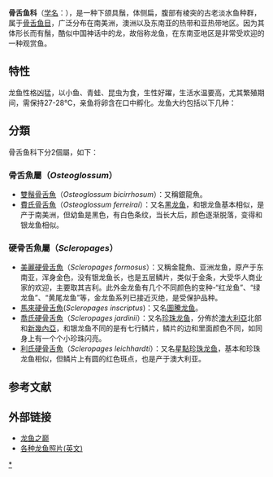 {{主条目消歧义|想知道'''[[巨骨舌魚|巨骨舌魚]]'''和'''[[非洲龍魚|非洲龍魚]]'''的主題。請详见'''[[巴西骨舌魚科|巴西骨舌魚科]]'''。 }}
{{Automatic Taxobox
| fossil_range = {{Fossil range|99.6|0}}
| image = 銀龍001.JPG
| image_caption = [[雙鬚骨舌魚|雙鬚骨舌魚]]''Osteoglossum bicirrhosum''
| taxon=Osteoglossidae
| authority=[[Bonaparte|Bonaparte]], 1846
| type_genus =[[骨舌魚屬|骨舌魚屬]]<br>''Osteoglossum''
| type_genus_authority =[[Cuvier|Cuvier]], 1829
| subdivision_ranks = [[屬|屬]]{{r|deepfin|FishBase}}
| subdivision =
* †''[[Anaedopogon|Anaedopogon]]'' 
* †''[[Foreyichthys|Foreyichthys]]''
* †[[聶爾庫魚屬|聶爾庫魚屬]] ''Nieerkunia'' 
* †''[[Osteoglossidarum|Osteoglossidarum]]''
* †[[犁齒魚屬|犁齒魚屬]] ''Phareodus'' 
* †''[[Ridewoodichthys|Ridewoodichthys]]'' 
* †''[[Taverneichthys|Taverneichthys]]''
* †[[手取魚屬|手取魚屬]] ''Tetoriichthys'' 
*[[骨舌魚科|骨舌魚亞科]] ''Osteoglossinae''
**[[骨舌魚屬|骨舌魚屬]] ''Osteoglossum''
**[[硬骨舌魚屬|硬骨舌魚屬]] ''Scleropages''
}}
'''骨舌鱼科'''（[[学名|学名]]：{{lang|la|Osteoglossidae}}），是一种下颌具鬚，体侧扁，腹部有棱突的古老淡水鱼种群，属于[[骨舌鱼目|骨舌鱼目]]，广泛分布在南美洲，澳洲以及东南亚的热带和亚热带地区。因为其体形长而有鬚，酷似中国神话中的龙，故俗称龙鱼，在东南亚地区是非常受欢迎的一种观赏鱼。

==特性==
龙鱼性格凶猛，以小鱼、青蛙、昆虫为食，生性好躍，生活水温要高，尤其繁殖期间，需保持27-28℃，亲鱼将卵含在口中孵化。龙鱼大约包括以下几种：

==分類==
骨舌鱼科下分2個屬{{r|deepfin|FishBase}}，如下：

===骨舌魚屬（''Osteoglossum''）===
*[[雙鬚骨舌魚|雙鬚骨舌魚]]（''Osteoglossum bicirrhosum''）：又稱銀龍魚。
*[[費氏骨舌魚|費氏骨舌魚]]（''Osteoglossum ferreirai''）：又名[[黑龙鱼|黑龙鱼]]，和银龙鱼基本相似，是产于南美洲，但幼鱼是黑色，有白色条纹，当长大后，颜色逐渐脱落，变得和银龙鱼相似。
===硬骨舌魚屬（''Scleropages''）===
*[[亚洲龙鱼|美麗硬骨舌魚]]（''Scleropages formosus''）：又稱金龍魚、亚洲龙鱼，原产于东南亚，浑身金色，没有银龙鱼长，也是五层鳞片，类似于金条，大受华人商业家的欢迎，主要取其吉利。此外金龙鱼有几个不同颜色的变种-“红龙鱼”、“绿龙鱼”、“黄尾龙鱼”等，金龙鱼系列已接近灭绝，是受保护品种。
*[[馬來硬骨舌魚|馬來硬骨舌魚]](''Scleropages inscriptus'')：又名[[圖騰龙鱼|圖騰龙鱼]]。
*[[喬氏硬骨舌魚|喬氏硬骨舌魚]]（''Scleropages jardinii''）：又名[[珍珠龙鱼|珍珠龙鱼]]，分佈於[[澳大利亞|澳大利亞]]北部和[[新幾內亞|新幾內亞]]，和银龙鱼不同的是有七行鳞片，鳞片的边和里面颜色不同，如同身上有一个个小珍珠闪亮。
*[[利氏硬骨舌魚|利氏硬骨舌魚]]（''Scleropages leichhardti''）：又名[[星點珍珠龙鱼|星點珍珠龙鱼]]，基本和珍珠龙鱼相似，但鳞片上有圆的红色斑点，也是产于澳大利亚。

==参考文献==
{{reflist|refs=
<ref name=FishBase>{{FishBase_family|family=Osteoglossidae|month=7|year=2016}}</ref>
<ref name="deepfin">Betancur-R, R., E. Wiley, N. Bailly, M. Miya, G. Lecointre, and G. Ortí. 2014. ''Phylogenetic Classification of Bony Fishes'' --Version 3 ({{cite web |url=http://www.deepfin.org/Classification_v3.htm |title=存档副本 |accessdate=2015-08-09 |deadurl=yes |archiveurl=https://web.archive.org/web/20150814062251/http://deepfin.org/Classification_v3.htm |archivedate=2015-08-14 }}).</ref>
}}

==外部链接==
{{commons category|Osteoglossidae}}
{{维基物种|Osteoglossidae}}
*[http://www.longyu.cc 龙鱼之巅] {{Wayback|url=http://www.longyu.cc/ |date=20200313094842 }}
*[https://web.archive.org/web/20040806193139/http://web.singnet.com.sg/~lin1629/Types.html 各种龙鱼照片(英文)]


{{骨舌總目}}
{{Taxonbar|from=Q546243}}
{{Authority control}}
[[Category:骨舌鱼科|*]]